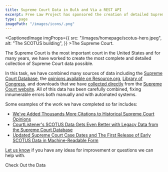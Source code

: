```yaml
---
title: Supreme Court Data in Bulk and Via a REST API
excerpt: Free Law Project has sponsored the creation of detailed Supreme Court Data and made it available via their CourtListener website. The data combines the best of many sources including the Supreme Court Database (SCDB), Resource.org, Library of Congress, and the Supreme Court's website. The data is available as XML or JSON in bulk data format or via an API.
type: page
imagePath: "/images/icons/.png"
---
```


<CaptionedImage imgProps={{
  src: "/images/homepage/scotus-hero.jpeg",
  alt: "The SCOTUS building",
}} >The Supreme Court.</CaptionedImage>

<p className="lead">The Supreme Court is the most important court in the United States and for many years, we have worked to create the most complete and detailed collection of Supreme Court data possible.</p>

In this task, we have combined many sources of data including the [Supreme Court Database][scdb], the [opinions available on Resource.org][pro], [Library of Congress][loc], and downloads that we have [collected directly][osts] from the [Supreme Court website][scotus]. All of this data has been carefully combined, fixing innumerable errors both manually and with automated systems.

Some examples of the work we have completed so far includes:

 - [We've Added Thousands More Citations to Historical Supreme Court Opinions](/2017/03/27/old-scotus-citations/)
 - [CourtListener's SCOTUS Data Gets Even Better with Legacy Data from the Supreme Court Database](/2016/09/06/legacy-scdb/)
 - [Updated Supreme Court Case Dates and The First Release of Early SCOTUS Data in Machine-Readable Form](/2011/05/25/updated-scotus-dates/)

[Let us know][contact] if you have any ideas for improvement or questions we can help with.

<div className="text-center">
    <PurpleButton href="https://www.courtlistener.com/help/api/" size="lg">Check Out the Data</PurpleButton>
</div>


[pro]: https://law.resource.org/pub/us/case/reporter/US/

[scdb]: /2014/12/21/scdb/

[scotus]: http://www.supremecourt.gov/

[loc]: /2011/05/25/updated-scotus-dates/

[contact]: /contact/

[osts]: /open-source-tools/

